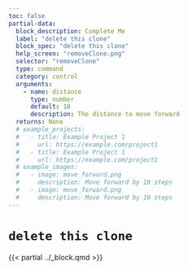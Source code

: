```yaml
---
toc: false
partial-data:
  block_description: Complete Me
  label: "delete this clone"
  block_spec: "delete this clone"
  help_screen: "removeClone.png"
  selector: "removeClone"
  type: command
  category: control
  arguments:
    - name: distance
      type: number
      default: 10
      description: The distance to move forward
  returns: None
  # example_projects:
  #   - title: Example Project 1
  #     url: https://example.com/project1
  #   - title: Example Project 1
  #     url: https://example.com/project1
  # example_images:
  #   - image: move_forward.png
  #     description: Move forward by 10 steps
  #   - image: move_forward.png
  #     description: Move forward by 10 steps
---
```


# `delete this clone` { .unnumbered }

{{< partial ../_block.qmd >}}
